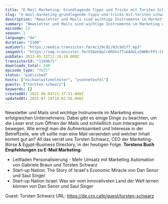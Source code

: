 ```yaml
---
title: "E-Mail Marketing: Grundlegende Tipps und Tricks mit Torsten Schwarz"
slug: "e-mail-marketing-grundlegende-tipps-und-tricks-mit-torsten-schwarz"
description: "Newsletter und Mails sind wichtige Instrumente im Marketing eines erfolgreichen Unternehmens. Dabei gibt es einige Dinge zu beachten, um die Leser erst zum Öffnen der Mails und schließlich zum Interagieren zu bewegen. Wie erregt man die Aufmerksamkeit und Interesse in der Betreffzeile, wie oft sollte man eine Mail versenden und welcher Inhalt kommt gut an? All das verrät uns Torsten Schwarz, CEO der Marketing-Börse & Egypt-Business Directory, in der heutigen Folge. **Torstens Buch Empfehlungen zu E-Mail Marketing:**\n\n- Leitfaden Personalisierung - Mehr Umsatz mit Marketing Automation von Gabriele Braun und Torsten Schwarz\n- Start-up Nation: The Story of Israel's Economic Miracle von Dan Senor und Saul Singer\n- Start-up Nation Israel: Was wir vom innovativsten Land der Welt lernen können von Dan Senor und Saul Singer\n\n Guest: Torsten Schwarz URL: https://de.cro.cafe/guest/torsten-schwarz"
summary: "Newsletter und Mails sind wichtige Instrumente im Marketing eines erfolgreichen Unternehmens. Dabei gibt es einige Dinge zu beachten, um die Leser erst zum Öffnen der Mails und schließlich zum Interagieren zu bewegen. Wie erregt man die Aufmerksamkeit und Interesse in der Betreffzeile, wie oft sollte man eine Mail versenden und welcher Inhalt kommt gut an? All das verrät uns Torsten Schwarz, CEO der Marketing-Börse & Egypt-Business Directory, in der heutigen Folge. Torstens Buch Empfehlungen zu E-Mail Marketing:Leitfaden Personalisierung - Mehr Umsatz mit Marketing Automation von Gabriele Braun und Torsten SchwarzStart-up Nation: The Story of Israel's Economic Miracle von Dan Senor und Saul SingerStart-up Nation Israel: Was wir vom innovativsten Land der Welt lernen können von Dan Senor und Saul Singer Guest: Torsten Schwarz URL: https://de.cro.cafe/guest/torsten-schwarz"
episode: 22
season: 1
language: "de"
duration: "2100"
audioUrl: "https://media.transistor.fm/4c129c92/03c9d1ff.mp3"
imageUrl: "https://img.transistor.fm/VSQek0pCc6RGVsfTzbAXGLu5WHDrFP1-Cb5Z9SVRtsk/rs:fill:3000:3000:1/q:60/aHR0cHM6Ly9pbWct/dXBsb2FkLXByb2R1/Y3Rpb24udHJhbnNp/c3Rvci5mbS9mNTFm/NmZjYzQ0MmQxMWJh/YzRkZjMyYmQ2OGQ0/MmNjNy5wbmc.webp"
pubDate: 2023-05-23T11:29:10.000Z
transistorId: "1349671"
downloads_total: 148
episode_type: "full"
status: "published"
hosts: ["michaelwitzenleiter", "yvonneteufel"]
guests: ["torsten-schwarz"]
keywords: []
createdAt: 2025-06-04T21:37:51.000Z
updatedAt: 2025-07-18T18:01:56.000Z
---
```


Newsletter und Mails sind wichtige Instrumente im Marketing eines erfolgreichen Unternehmens. Dabei gibt es einige Dinge zu beachten, um die Leser erst zum Öffnen der Mails und schließlich zum Interagieren zu bewegen. Wie erregt man die Aufmerksamkeit und Interesse in der Betreffzeile, wie oft sollte man eine Mail versenden und welcher Inhalt kommt gut an? All das verrät uns Torsten Schwarz, CEO der Marketing-Börse & Egypt-Business Directory, in der heutigen Folge. **Torstens Buch Empfehlungen zu E-Mail Marketing:**

- Leitfaden Personalisierung - Mehr Umsatz mit Marketing Automation von Gabriele Braun und Torsten Schwarz
- Start-up Nation: The Story of Israel's Economic Miracle von Dan Senor und Saul Singer
- Start-up Nation Israel: Was wir vom innovativsten Land der Welt lernen können von Dan Senor und Saul Singer

 Guest: Torsten Schwarz URL: https://de.cro.cafe/guest/torsten-schwarz

